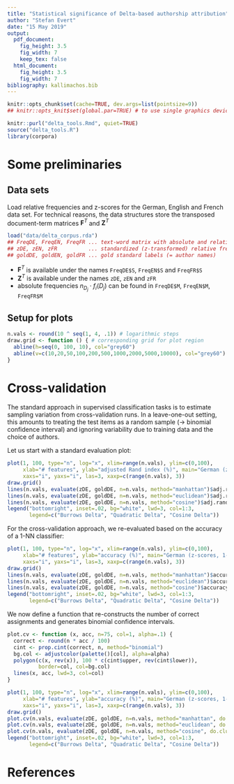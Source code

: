 ```yaml
---
title: "Statistical significance of Delta-based authorship attribution"
author: "Stefan Evert"
date: "15 May 2019"
output:
  pdf_document:
    fig_height: 3.5
    fig_width: 7
    keep_tex: false
  html_document:
    fig_height: 3.5
    fig_width: 7
bibliography: kallimachos.bib
---
```


```r
knitr::opts_chunk$set(cache=TRUE, dev.args=list(pointsize=9))
## knitr::opts_knit$set(global.par=TRUE) # to use single graphics device for entire document
```

```r
knitr::purl("delta_tools.Rmd", quiet=TRUE)
source("delta_tools.R")
library(corpora)
```


# Some preliminaries


## Data sets

Load relative frequencies and z-scores for the German, English and French data set.  For technical reasons, the data structures store the transposed document-term matrices $\mathbf{F}^T$ and $\mathbf{Z}^T$
```r
load("data/delta_corpus.rda")
## FreqDE, FreqEN, FreqFR ... text-word matrix with absolute and relative frequencies
## zDE, zEN, zFR          ... standardized (z-transformed) relative frequencies
## goldDE, goldEN, goldFR ... gold standard labels (= author names)
```
- $\mathbf{F}^T$ is available under the names `FreqDE$S`, `FreqEN$S` and `FreqFR$S`
- $\mathbf{Z}^T$ is available under the names `zDE`, `zEN` and `zFR`
- absolute frequencies $n_{D_j} \cdot f_i(D_j)$ can be found in `FreqDE$M`, `FreqEN$M`, `FreqFR$M`

## Setup for plots

```r
n.vals <- round(10 ^ seq(1, 4, .1)) # logarithmic steps
draw.grid <- function () { # corresponding grid for plot region
  abline(h=seq(0, 100, 10), col="grey60")
  abline(v=c(10,20,50,100,200,500,1000,2000,5000,10000), col="grey60")
}
```


# Cross-validation

The standard approach in supervised classification tasks is to estimate sampling variation from cross-validation runs. In a leave-one-out setting, this amounts to treating the test items as a random sample ($\to$ binomial confidence interval) and ignoring variability due to training data and the choice of authors.

Let us start with a standard evaluation plot:

```r
plot(1, 100, type="n", log="x", xlim=range(n.vals), ylim=c(0,100),
     xlab="# features", ylab="adjusted Rand index (%)", main="German (z-scores, k-medoids clustering)",
     xaxs="i", yaxs="i", las=3, xaxp=c(range(n.vals), 3))
draw.grid()
lines(n.vals, evaluate(zDE, goldDE, n=n.vals, method="manhattan")$adj.rand, lwd=3, col=1)
lines(n.vals, evaluate(zDE, goldDE, n=n.vals, method="euclidean")$adj.rand, lwd=3, col=2)
lines(n.vals, evaluate(zDE, goldDE, n=n.vals, method="cosine")$adj.rand, lwd=3, col=3)
legend("bottomright", inset=.02, bg="white", lwd=3, col=1:3, 
       legend=c("Burrows Delta", "Quadratic Delta", "Cosine Delta"))
```

For the cross-validation approach, we re-evaluated based on the accuracy of a 1-NN classifier:

```r
plot(1, 100, type="n", log="x", xlim=range(n.vals), ylim=c(0,100),
     xlab="# features", ylab="accuracy (%)", main="German (z-scores, 1-NN classifier)",
     xaxs="i", yaxs="i", las=3, xaxp=c(range(n.vals), 3))
draw.grid()
lines(n.vals, evaluate(zDE, goldDE, n=n.vals, method="manhattan")$accuracy, lwd=3, col=1)
lines(n.vals, evaluate(zDE, goldDE, n=n.vals, method="euclidean")$accuracy, lwd=3, col=2)
lines(n.vals, evaluate(zDE, goldDE, n=n.vals, method="cosine")$accuracy, lwd=3, col=3)
legend("bottomright", inset=.02, bg="white", lwd=3, col=1:3, 
       legend=c("Burrows Delta", "Quadratic Delta", "Cosine Delta"))
```

We now define a function that re-constructs the number of correct assignments and generates binomial confidence intervals.

```r
plot.cv <- function (x, acc, n=75, col=1, alpha=.1) {
  correct <- round(n * acc / 100)
  cint <- prop.cint(correct, n, method="binomial")
  bg.col <- adjustcolor(palette()[col], alpha=alpha)
  polygon(c(x, rev(x)), 100 * c(cint$upper, rev(cint$lower)),
          border=col, col=bg.col)
  lines(x, acc, lwd=3, col=col)
}
```

```r
plot(1, 100, type="n", log="x", xlim=range(n.vals), ylim=c(0,100),
     xlab="# features", ylab="accuracy (%)", main="German (z-scores, 1-NN classifier w/ cross-validation)",
     xaxs="i", yaxs="i", las=3, xaxp=c(range(n.vals), 3))
draw.grid()
plot.cv(n.vals, evaluate(zDE, goldDE, n=n.vals, method="manhattan", do.clus=FALSE)$accuracy, col=1)
plot.cv(n.vals, evaluate(zDE, goldDE, n=n.vals, method="euclidean", do.clus=FALSE)$accuracy, col=2)
plot.cv(n.vals, evaluate(zDE, goldDE, n=n.vals, method="cosine", do.clus=FALSE)$accuracy, col=3)
legend("bottomright", inset=.02, bg="white", lwd=3, col=1:3, 
       legend=c("Burrows Delta", "Quadratic Delta", "Cosine Delta"))
```



# References


